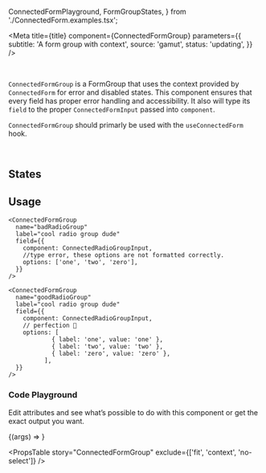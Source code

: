 
  ConnectedFormPlayground,
  FormGroupStates,
} from './ConnectedForm.examples.tsx';

<Meta
  title={title}
  component={ConnectedFormGroup}
  parameters={{
    subtitle: 'A form group with context',
    source: 'gamut',
    status: 'updating',
  }}
/>

<br />

`ConnectedFormGroup` is a <LinkTo kind='Atoms/FormElements/FormGroup'>FormGroup</LinkTo> that uses the context provided by `ConnectedForm` for error and disabled states. This component ensures that every field has proper error handling and accessibility. It also will type its `field` to the proper `ConnectedFormInput` passed into `component`.

`ConnectedFormGroup` should primarly be used with the `useConnectedForm` hook.

<br />

## States

<Box bg="background" border={1} p={16} mb={48}>
  <FormGroupStates />
</Box>

## Usage

```tsx
<ConnectedFormGroup
  name="badRadioGroup"
  label="cool radio group dude"
  field={{
    component: ConnectedRadioGroupInput,
    //type error, these options are not formatted correctly.
    options: ['one', 'two', 'zero'],
  }}
/>

<ConnectedFormGroup
  name="goodRadioGroup"
  label="cool radio group dude"
  field={{
    component: ConnectedRadioGroupInput,
    // perfection 🙌
    options: [
            { label: 'one', value: 'one' },
            { label: 'two', value: 'two' },
            { label: 'zero', value: 'zero' },
          ],
  }}
/>
```

### Code Playground

Edit attributes and see what’s possible to do with this component or get the exact output you want.

<Canvas>
  <Story name="ConnectedFormGroup">
    {(args) => <ConnectedFormPlayground connectedFormGroup={args} />}
  </Story>
</Canvas>

<PropsTable
  story="ConnectedFormGroup"
  exclude={['fit', 'context', 'no-select']}
/>
